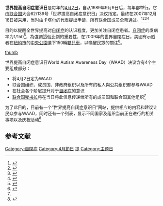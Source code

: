 '''世界提高自闭症意识日'''是每年的[[4月2日|4月2日]]，自从1989年9月9日后，每年都举行{{citation needed}}。它由[[联合国|联合国]]大会62/139号「世界提高自闭症意识日」决议指定。最终在2007年12月18日被采用，当时由[[卡塔尔|卡塔尔]]的代表提出申请，所有联合国成员全票通过。<ref>{{Cite press release |title= Third Committee calls on Assembly to designate 2 April World Autism Day |url= http://www.un.org/News/Press/docs/2007/gashc3899.doc.htm |publisher= UN General Assembly |date= 2007-11-01 |accessdate= 2009-10-29 |archive-date= 2013-12-22 |archive-url= https://web.archive.org/web/20131222043056/http://www.un.org/News/Press/docs/2007/gashc3899.doc.htm |dead-url= no }}</ref><ref>{{Cite press release |title=General Assembly Adopts Landmark Text Calling for Moratorium on Death Penalty, Adopts 54 Resolutions, 12 Decisions Recommended by Third Committee |url=http://www.un.org/News/Press/docs/2007/ga10678.doc.htm |publisher=UN General Assembly |date=2007-12-18 |accessdate=2009-10-29 |archive-date=2013-12-11 |archive-url=https://web.archive.org/web/20131211121934/http://www.un.org/News/Press/docs/2007/ga10678.doc.htm |dead-url=no }}</ref><ref name="UN_ARES62139">{{UN document |docid=A-RES-62-139 |type=Resolution |body=General Assembly |session=62 |resolution_number=139 |highlight=rect_187,232_812,284 |page=2 |accessdate=2009-10-29}}</ref><ref name="UN_ARES62PV76">{{UN document |docid=A/62/PV.76 |type=Verbatim Report |body=General Assembly |session=62 |meeting=76 |accessdate=2009-10-29}}</ref>

目的以提醒全世界提高对[[自闭症|自闭症]]的认识程度，更加关注自闭症患者。[[自闭症|自闭症]]的发病率为1/150<ref>{{cite news | url=http://www.longquanzs.org/articledetail.php?id=4826 | title=第二个世界自闭症日：星星点灯，用一点光温暖孩子的心 | author=禤影妍 | deadurl=yes | archiveurl=https://web.archive.org/web/20131105051926/http://www.longquanzs.org/articledetail.php?id=4826 | archivedate=2013-11-05 | accessdate=2014-07-10 }}</ref>，為強調這個比例的重要性，在2009年的世界自閉症日，美國有示威者在[[紐約市|紐約市]]的[[中央公園_(紐約市)|中央公園]]遺下150輛[[嬰兒車|嬰兒車]]，以喚醒民眾的關注<ref>{{cite news |url= http://www.nydailynews.com/lifestyle/health/2009/04/02/2009-04-02_world_autism_day_raises_awareness_but_wh.html |author= Black R |title= World Autism Day raises awareness, but what causes the disorder still eludes researchers |work= N Y Daily News |date= 2009-04-02 |accessdate= 2009-04-02 |language= en |archive-date= 2009-04-05 |archive-url= https://web.archive.org/web/20090405170436/http://www.nydailynews.com/lifestyle/health/2009/04/02/2009-04-02_world_autism_day_raises_awareness_but_wh.html |dead-url= no }}</ref>。

[[file:Autism_awareness_ribbon-20051114.png|thumb]]

世界提高自闭症意识日World Autism Awareness Day（WAAD）决议含有4个主要组成部分：
*将4月2日定为WAAD
*联合国组织、成员国、非政府组织以及所有的私人與公共组织都参与WAAD
*在社会各个阶层提升对于[[自闭症|自闭症]]的意识
*[[联合国秘书长|联合国秘书长]]将在当日将此信息传递给所有的成员国和联合国其他组织<ref name="UN_ARES62139"/>

为了此目的，目前有一个“世界提高自闭症意识日”网站，提供相应的内容和建议让民众参与WAAD，同时还有一个列表，显示不同国家及组织当前正在进行的相关事项以及庆祝活动<ref>{{Cite web
 |author       = Autism Speaks Inc.
 |title        = World Autism Awareness Day
 |year         = 2009
 |url          = http://www.worldautismawarenessday.org/
 |accessdate   = 2009-10-29
 |archive-url  = https://web.archive.org/web/20091220093742/http://www.worldautismawarenessday.org/
 |archive-date = 2009-12-20
 |dead-url     = yes
}}</ref>

== 参考文献 ==
<!--- See [[Wikipedia:Footnotes|Wikipedia:Footnotes]] on how to create references using<ref></ref> tags which will then appear here automatically -->
{{Reflist}}
{{portal bar|醫學|神經科學}}
[[Category:自閉症|Category:自閉症]]
[[Category:4月節日|Category:4月節日]]
[[Category:联合国纪念日|提]]
[[Category:主题日|Category:主题日]]